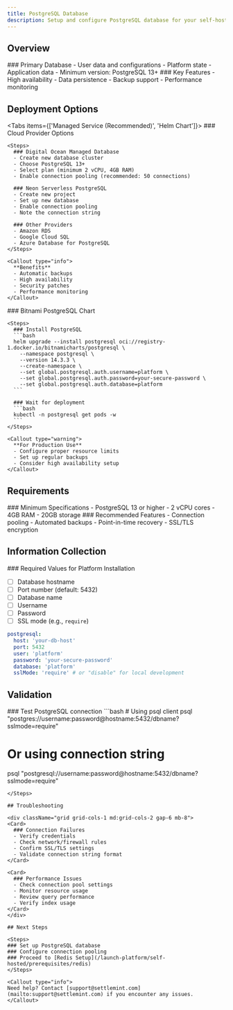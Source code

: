 ```yaml
---
title: PostgreSQL Database
description: Setup and configure PostgreSQL database for your self-hosted platform
---
```



## Overview

<div className="grid grid-cols-1 md:grid-cols-2 gap-6 mb-8">
  <Card>
    ### Primary Database
    - User data and configurations
    - Platform state
    - Application data
    - Minimum version: PostgreSQL 13+
  </Card>

  <Card>
    ### Key Features
    - High availability
    - Data persistence
    - Backup support
    - Performance monitoring
  </Card>
</div>

## Deployment Options

<Tabs items={['Managed Service (Recommended)', 'Helm Chart']}>
  <Tab value="Managed Service (Recommended)">
    ### Cloud Provider Options

    <Steps>
      ### Digital Ocean Managed Database
      - Create new database cluster
      - Choose PostgreSQL 13+
      - Select plan (minimum 2 vCPU, 4GB RAM)
      - Enable connection pooling (recommended: 50 connections)

      ### Neon Serverless PostgreSQL
      - Create new project
      - Set up new database
      - Enable connection pooling
      - Note the connection string

      ### Other Providers
      - Amazon RDS
      - Google Cloud SQL
      - Azure Database for PostgreSQL
    </Steps>

    <Callout type="info">
      **Benefits**
      - Automatic backups
      - High availability
      - Security patches
      - Performance monitoring
    </Callout>
  </Tab>

  <Tab value="Helm Chart">
    ### Bitnami PostgreSQL Chart

    <Steps>
      ### Install PostgreSQL
      ```bash
      helm upgrade --install postgresql oci://registry-1.docker.io/bitnamicharts/postgresql \
        --namespace postgresql \
        --version 14.3.3 \
        --create-namespace \
        --set global.postgresql.auth.username=platform \
        --set global.postgresql.auth.password=your-secure-password \
        --set global.postgresql.auth.database=platform
      ```

      ### Wait for deployment
      ```bash
      kubectl -n postgresql get pods -w
      ```
    </Steps>

    <Callout type="warning">
      **For Production Use**
      - Configure proper resource limits
      - Set up regular backups
      - Consider high availability setup
    </Callout>
  </Tab>
</Tabs>

## Requirements

<div className="grid grid-cols-1 md:grid-cols-2 gap-6 mb-8">
  <Card>
    ### Minimum Specifications
    - PostgreSQL 13 or higher
    - 2 vCPU cores
    - 4GB RAM
    - 20GB storage
  </Card>

  <Card>
    ### Recommended Features
    - Connection pooling
    - Automated backups
    - Point-in-time recovery
    - SSL/TLS encryption
  </Card>
</div>

## Information Collection

<Callout type="success">
### Required Values for Platform Installation

- [ ] Database hostname
- [ ] Port number (default: 5432)
- [ ] Database name
- [ ] Username
- [ ] Password
- [ ] SSL mode (e.g., `require`)

```yaml
postgresql:
  host: 'your-db-host'
  port: 5432
  user: 'platform'
  password: 'your-secure-password'
  database: 'platform'
  sslMode: 'require' # or "disable" for local development
```
</Callout>

## Validation

<Steps>
  ### Test PostgreSQL connection
  ```bash
  # Using psql client
  psql "postgres://username:password@hostname:5432/dbname?sslmode=require"

  # Or using connection string
  psql "postgresql://username:password@hostname:5432/dbname?sslmode=require"
  ```
</Steps>

## Troubleshooting

<div className="grid grid-cols-1 md:grid-cols-2 gap-6 mb-8">
  <Card>
    ### Connection Failures
    - Verify credentials
    - Check network/firewall rules
    - Confirm SSL/TLS settings
    - Validate connection string format
  </Card>

  <Card>
    ### Performance Issues
    - Check connection pool settings
    - Monitor resource usage
    - Review query performance
    - Verify index usage
  </Card>
</div>

## Next Steps

<Steps>
  ### Set up PostgreSQL database
  ### Configure connection pooling
  ### Proceed to [Redis Setup](/launch-platform/self-hosted/prerequisites/redis)
</Steps>

<Callout type="info">
Need help? Contact [support@settlemint.com](mailto:support@settlemint.com) if you encounter any issues.
</Callout> 